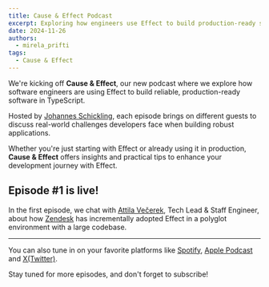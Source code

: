 ```yaml
---
title: Cause & Effect Podcast
excerpt: Exploring how engineers use Effect to build production-ready software in TypeScript
date: 2024-11-26
authors:
  - mirela_prifti
tags:
  - Cause & Effect
---
```



We're kicking off **Cause & Effect**, our new podcast where we explore how software engineers are using Effect to build reliable, production-ready software in TypeScript.

Hosted by [Johannes Schickling](https://twitter.com/schickling), each episode brings on different guests to discuss real-world challenges developers face when building robust applications.

Whether you're just starting with Effect or already using it in production, **Cause & Effect** offers insights and practical tips to enhance your development journey with Effect.

## Episode #1 is live!

In the first episode, we chat with [Attila Večerek](https://twitter.com/attilavecerek), Tech Lead & Staff Engineer, about how [Zendesk](https://www.zendesk.com/) has incrementally adopted Effect in a polyglot environment with a large codebase.

<YouTube
  id="https://youtu.be/rNAqPHBQFEQ"
  title="Adopting Effect at Zendesk w/ Attila Večerek | Cause & Effect #1"
/>

---

You can also tune in on your favorite platforms like [Spotify](https://open.spotify.com/episode/7Bkn7A8EXnoqWWmI0czAdz), [Apple Podcast](https://podcasts.apple.com/us/podcast/cause-effect/id1781879869) and [X(Twitter)](https://x.com/EffectTS_/status/1861446144137531585).

Stay tuned for more episodes, and don't forget to subscribe!

